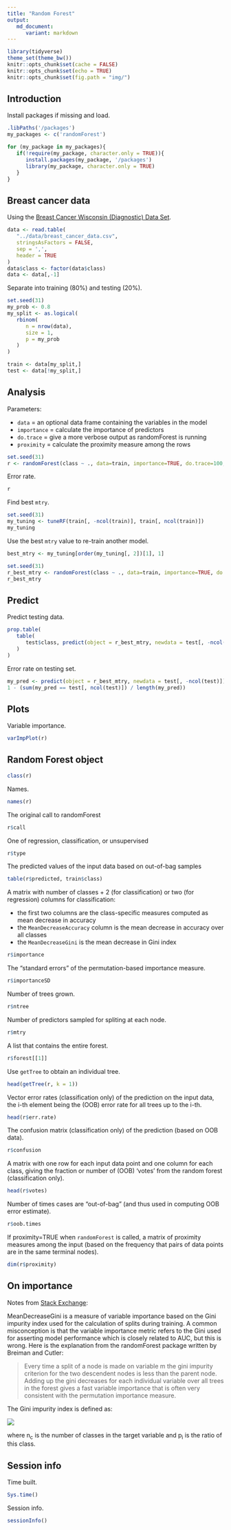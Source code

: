 ```yaml
---
title: "Random Forest"
output:
   md_document:
      variant: markdown
---
```


```r
library(tidyverse)
theme_set(theme_bw())
knitr::opts_chunk$set(cache = FALSE)
knitr::opts_chunk$set(echo = TRUE)
knitr::opts_chunk$set(fig.path = "img/")
```

## Introduction

Install packages if missing and load.

```r
.libPaths('/packages')
my_packages <- c('randomForest')

for (my_package in my_packages){
   if(!require(my_package, character.only = TRUE)){
      install.packages(my_package, '/packages')
      library(my_package, character.only = TRUE)
   }
}
```

## Breast cancer data

Using the [Breast Cancer Wisconsin (Diagnostic) Data Set](https://archive.ics.uci.edu/ml/datasets/Breast+Cancer+Wisconsin+(Diagnostic)).

```r
data <- read.table(
   "../data/breast_cancer_data.csv",
   stringsAsFactors = FALSE,
   sep = ',',
   header = TRUE
)
data$class <- factor(data$class)
data <- data[,-1]
```

Separate into training (80%) and testing (20%).

```r
set.seed(31)
my_prob <- 0.8
my_split <- as.logical(
   rbinom(
      n = nrow(data),
      size = 1,
      p = my_prob
   )
)

train <- data[my_split,]
test <- data[!my_split,]
```

## Analysis

Parameters:

* `data` = an optional data frame containing the variables in the model
* `importance` = calculate the importance of predictors
* `do.trace` = give a more verbose output as randomForest is running
* `proximity` = calculate the proximity measure among the rows

```r
set.seed(31)
r <- randomForest(class ~ ., data=train, importance=TRUE, do.trace=100, proximity = TRUE)
```

Error rate.

```r
r
```

Find best `mtry`.

```r
set.seed(31)
my_tuning <- tuneRF(train[, -ncol(train)], train[, ncol(train)])
my_tuning
```

Use the best `mtry` value to re-train another model.

```r
best_mtry <- my_tuning[order(my_tuning[, 2])[1], 1]

set.seed(31)
r_best_mtry <- randomForest(class ~ ., data=train, importance=TRUE, do.trace=100, proximity = TRUE, mtry = best_mtry)
r_best_mtry
```

## Predict

Predict testing data.

```r
prop.table(
   table(
      test$class, predict(object = r_best_mtry, newdata = test[, -ncol(test)])
   )
)
```

Error rate on testing set.

```r
my_pred <- predict(object = r_best_mtry, newdata = test[, -ncol(test)])
1 - (sum(my_pred == test[, ncol(test)]) / length(my_pred))
```

## Plots

Variable importance.

```r
varImpPlot(r)
```

## Random Forest object

```r
class(r)
```

Names.

```r
names(r)
```

The original call to randomForest

```r
r$call
```

One of regression, classification, or unsupervised

```r
r$type
```

The predicted values of the input data based on out-of-bag samples

```r
table(r$predicted, train$class)
```

A matrix with number of classes + 2 (for classification) or two (for regression) columns for classification:

* the first two columns are the class-specific measures computed as mean decrease in accuracy
* the `MeanDecreaseAccuracy` column is the mean decrease in accuracy over all classes
* the `MeanDecreaseGini` is the mean decrease in Gini index

```r
r$importance
```

The "standard errors" of the permutation-based importance measure.

```r
r$importanceSD
```

Number of trees grown.

```r
r$ntree
```

Number of predictors sampled for spliting at each node.

```r
r$mtry
```

A list that contains the entire forest.

```r
r$forest[[1]]
```

Use `getTree` to obtain an individual tree.

```r
head(getTree(r, k = 1))
```

Vector error rates (classification only) of the prediction on the input data, the i-th element being the (OOB) error rate for all trees up to the i-th.

```r
head(r$err.rate)
```

The confusion matrix (classification only) of the prediction (based on OOB data).

```r
r$confusion
```

A matrix with one row for each input data point and one column for each class, giving the fraction or number of (OOB) ‘votes’ from the random forest (classification only).

```r
head(r$votes)
```

Number of times cases are "out-of-bag" (and thus used in computing OOB error estimate).

```r
r$oob.times
```

If proximity=TRUE when `randomForest` is called, a matrix of proximity measures among the input (based on the frequency that pairs of data points are in the same terminal nodes).

```r
dim(r$proximity)
```

## On importance

Notes from [Stack Exchange](http://stats.stackexchange.com/questions/92419/relative-importance-of-a-set-of-predictors-in-a-random-forests-classification-in>):

MeanDecreaseGini is a measure of variable importance based on the Gini impurity index used for the calculation of splits during training. A common misconception is that the variable importance metric refers to the Gini used for asserting model performance which is closely related to AUC, but this is wrong. Here is the explanation from the randomForest package written by Breiman and Cutler:

> Every time a split of a node is made on variable m the gini impurity criterion for the two descendent nodes is less than the parent node. Adding up the gini decreases for each individual variable over all trees in the forest gives a fast variable importance that is often very consistent with the permutation importance measure.

The Gini impurity index is defined as:

![](https://latex.codecogs.com/png.image?\large&space;\bg{white}G&space;=&space;\sum^{n_c}_{i=1}&space;p_i&space;(1&space;-&space;p_i))

where n<sub>c</sub> is the number of classes in the target variable and p<sub>i</sub> is the ratio of this class.

## Session info

Time built.

```r
Sys.time()
```

Session info.

```r
sessionInfo()
```
